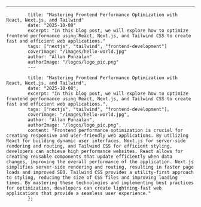 ---
            title: "Mastering Frontend Performance Optimization with React, Next.js, and Tailwind"
            date: "2025-10-08"
            excerpt: "In this blog post, we will explore how to optimize frontend performance using React, Next.js, and Tailwind CSS to create fast and efficient web applications."
            tags: ["nextjs", "tailwind", "frontend-development"]
            coverImage: "/images/hello-world.jpg"
            author: "Allan Punzalan"
            authorImage: "/logos/logo_pic.png"
            ---

            title: "Mastering Frontend Performance Optimization with React, Next.js, and Tailwind",
            date: "2025-10-08",
            excerpt: "In this blog post, we will explore how to optimize frontend performance using React, Next.js, and Tailwind CSS to create fast and efficient web applications.",
            tags: ["nextjs", "tailwind", "frontend-development"],
            coverImage: "/images/hello-world.jpg",
            author: "Allan Punzalan",
            authorImage: "/logos/logo_pic.png",
            content: "Frontend performance optimization is crucial for creating responsive and user-friendly web applications. By utilizing React for building dynamic user interfaces, Next.js for server-side rendering and routing, and Tailwind CSS for efficient styling, developers can achieve high performance websites. React allows for creating reusable components that update efficiently when data changes, improving the overall performance of the application. Next.js simplifies server-side rendering and routing, resulting in faster page loads and improved SEO. Tailwind CSS provides a utility-first approach to styling, reducing the size of CSS files and improving loading times. By mastering these technologies and implementing best practices for optimization, developers can create lightning-fast web applications that provide a seamless user experience."
            };